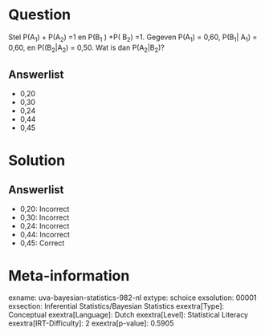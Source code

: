 Question
========

Stel P(A~1~) + P(A~2~) =1 en P(B~1~ ) +P( B~2~) =1. Gegeven P(A~1~) =
0,60, P(B~1~\| A~1~) = 0,60, en P((B~2~\|A~2~) = 0,50. Wat is dan
P(A~2~\|B~2~)?

Answerlist
----------

* 0,20
* 0,30
* 0,24
* 0,44
* 0,45

Solution
========

Answerlist
----------

* 0,20: Incorrect
* 0,30: Incorrect
* 0,24: Incorrect
* 0,44: Incorrect
* 0,45: Correct

Meta-information
================
exname: uva-bayesian-statistics-982-nl
extype: schoice
exsolution: 00001
exsection: Inferential Statistics/Bayesian Statistics
exextra[Type]: Conceptual
exextra[Language]: Dutch
exextra[Level]: Statistical Literacy
exextra[IRT-Difficulty]: 2
exextra[p-value]: 0.5905
